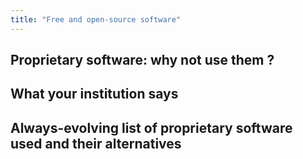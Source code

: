 ```yaml
---
title: "Free and open-source software"
---
```


## Proprietary software: why not use them ?

## What your institution says

## Always-evolving list of proprietary software used and their alternatives